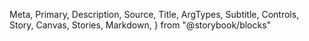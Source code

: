   Meta,
  Primary,
  Description,
  Source,
  Title,
  ArgTypes,
  Subtitle,
  Controls,
  Story,
  Canvas,
  Stories,
  Markdown,
} from "@storybook/blocks"

<Meta of={Segments} />
<Title />
<Description of={Segments} />

```tsx
import { Segments, SegmentsItem } from "@einride/ui"
```

## Basic

<Description of={Segments.Basic} />
<Canvas of={Segments.Basic} />
<Controls of={Segments.Basic} />

## Default segment

<Description of={Segments.DefaultValue} />
<Canvas of={Segments.DefaultValue} />
<Controls of={Segments.DefaultValue} />

## Controlled

<Description of={Segments.Controlled} />
<Canvas
  of={Segments.Controlled}
  source={{
    code: `
const [unit, setUnit] = useState("kilogram")
return (
  <Segments onValueChange={setUnit} value={unit}>
    <SegmentsItem value="kilogram">Kilogram</SegmentsItem>
    <SegmentsItem value="pound">Pound</SegmentsItem>
  </Segments>
)
`,
  }}
/>
<Controls of={Segments.Controlled} />

## Control based on selected segments

<Description of={Segments.MeasurementSystem} />
<Canvas
  of={Segments.MeasurementSystem}
  source={{
    code: `
const [unit, setUnit] = useState("kilogram")
return (
  <Stack alignItems="start">
    <Segments onValueChange={setUnit} value={unit}>
      <SegmentsItem value="kilogram">Kilogram</SegmentsItem>
      <SegmentsItem value="pound">Pound</SegmentsItem>
    </Segments>
    <Weight
      weight={{ unit: "kilogram", value: 1000 }}
      locales="en-US"
      measurementSystem={unit === "kilogram" ? "metric" : "US"}
    />
  </Stack>
)
`,
  }}
/>
<Controls of={Segments.MeasurementSystem} />

## With label

<Description of={Segments.WithLabel} />
<Canvas
  of={Segments.WithLabel}
  source={{
    code: `
<Segments defaultValue="segment-1">
  <SegmentsItem value="segment-1">
    <Group gap="xs">
      <span>Segment</span>
      <Box
        as="span"
        display="flex"
        justifyContent="center"
        alignItems="center"
        background="tertiary"
        borderRadius="full"
        blockSize={3}
        inlineSize={3}
      >
        1
      </Box>
    </Group>
  </SegmentsItem>
  <SegmentsItem value="segment-2">Segment</SegmentsItem>
</Segments>
)
`,
  }}
/>
